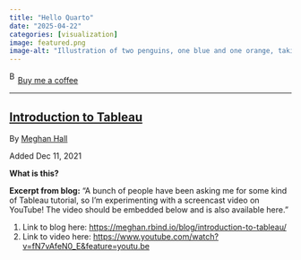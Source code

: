 ```yaml
---
title: "Hello Quarto"
date: "2025-04-22"
categories: [visualization]
image: featured.png
image-alt: "Illustration of two penguins, one blue and one orange, taking a selfie with a selfie stick. The moon in the background looks like the Quarto logo."
---
```



<link href="https://fonts.googleapis.com/css?family=Cookie" rel="stylesheet"><a class="bmc-button" target="_blank" href="https://www.buymeacoffee.com/JoscelinRocha">![Buy me a coffee](https://cdn.buymeacoffee.com/buttons/bmc-new-btn-logo.svg){alt="Buy me a coffee" width="15" height="21"}Buy me a coffee</a>

------------------------------------------------------------------------


## [Introduction to Tableau](https://meghan.rbind.io/blog/introduction-to-tableau/)

By [Meghan Hall](https://meghan.rbind.io/blog/introduction-to-tableau/)

Added Dec 11, 2021

**What is this?**

**Excerpt from blog:** "A bunch of people have been asking me for some kind of Tableau tutorial, so I'm experimenting with a screencast video on YouTube! The video should be embedded below and is also available here."

1.  Link to blog here: <https://meghan.rbind.io/blog/introduction-to-tableau/>
2.  Link to video here: <https://www.youtube.com/watch?v=fN7vAfeN0_E&feature=youtu.be>